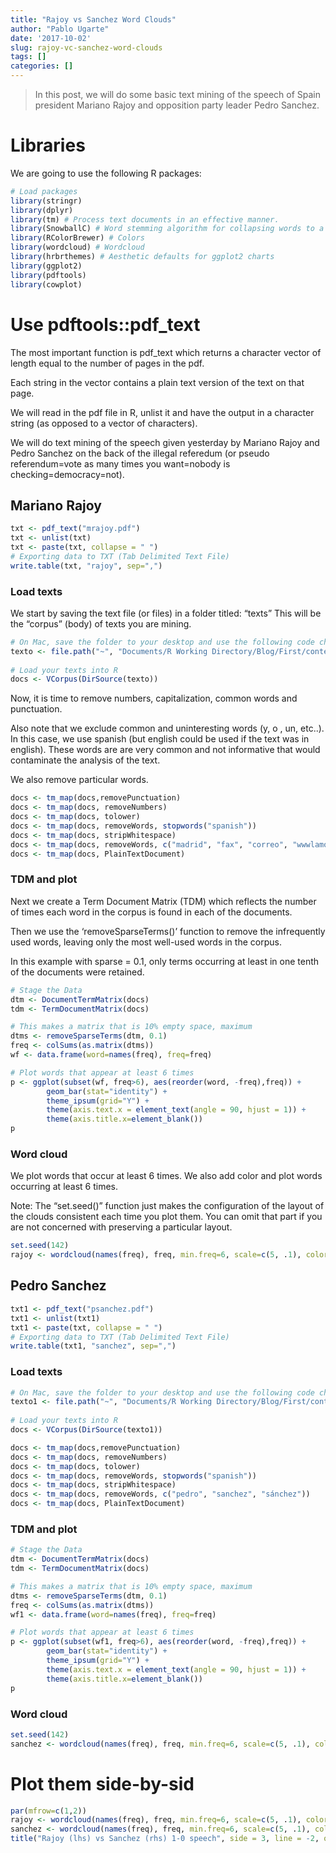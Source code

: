 ```yaml
---
title: "Rajoy vs Sanchez Word Clouds"
author: "Pablo Ugarte"
date: '2017-10-02'
slug: rajoy-vc-sanchez-word-clouds
tags: []
categories: []
---
```


>In this post, we will do some basic text mining of the speech of Spain president Mariano Rajoy and opposition party leader Pedro Sanchez.

# Libraries

We are going to use the following R packages:

```r
# Load packages
library(stringr)
library(dplyr)
library(tm) # Process text documents in an effective manner.
library(SnowballC) # Word stemming algorithm for collapsing words to a common root
library(RColorBrewer) # Colors
library(wordcloud) # Wordcloud
library(hrbrthemes) # Aesthetic defaults for ggplot2 charts
library(ggplot2)
library(pdftools)
library(cowplot)
```

# Use pdftools::pdf_text

The most important function is pdf_text which returns a character vector of length equal to the number of pages in the pdf. 

Each string in the vector contains a plain text version of the text on that page.

We will read in the pdf file in R, unlist it and have the output in a character string (as opposed to a vector of characters).

We will do text mining of the speech given yesterday by Mariano Rajoy and Pedro Sanchez on the back of the illegal referedum (or pseudo referendum=vote as many times you want=nobody is checking=democracy=not).

## Mariano Rajoy

```r
txt <- pdf_text("mrajoy.pdf")
txt <- unlist(txt)
txt <- paste(txt, collapse = " ")
# Exporting data to TXT (Tab Delimited Text File)
write.table(txt, "rajoy", sep=",")
```

### Load texts

We start by saving the text file (or files) in a folder titled: “texts” This will be the “corpus” (body) of texts you are mining.

```r
# On Mac, save the folder to your desktop and use the following code chunk
texto <- file.path("~", "Documents/R Working Directory/Blog/First/content/post/", "gov")
  
# Load your texts into R
docs <- VCorpus(DirSource(texto))
```

Now, it is time to remove numbers, capitalization, common words and punctuation. 

Also note that we exclude common and uninteresting words (y, o , un, etc..). In this case, we use spanish (but english could be used if the text was in english). These words are are very common and not informative that would contaminate the analysis of the text. 

We also remove particular words.

```r
docs <- tm_map(docs,removePunctuation)   
docs <- tm_map(docs, removeNumbers)   
docs <- tm_map(docs, tolower)   
docs <- tm_map(docs, removeWords, stopwords("spanish"))   
docs <- tm_map(docs, stripWhitespace)
docs <- tm_map(docs, removeWords, c("madrid", "fax", "correo", "wwwlamoncloagobes", "tel", "prensa", "moncloa", "complejo", "comunicacion", "comunicación", "presidencia", "secretaría", "página", "electrónico"))
docs <- tm_map(docs, PlainTextDocument) 
```

### TDM and plot

Next we create a Term Document Matrix (TDM) which reflects the number of times each word in the corpus is found in each of the documents. 

Then we use the ‘removeSparseTerms()’ function to remove the infrequently used words, leaving only the most well-used words in the corpus. 

In this example with sparse = 0.1, only terms occurring at least in one tenth of the documents were retained.

```r
# Stage the Data      
dtm <- DocumentTermMatrix(docs)   
tdm <- TermDocumentMatrix(docs) 

# This makes a matrix that is 10% empty space, maximum
dtms <- removeSparseTerms(dtm, 0.1) 
freq <- colSums(as.matrix(dtms)) 
wf <- data.frame(word=names(freq), freq=freq)  

# Plot words that appear at least 6 times
p <- ggplot(subset(wf, freq>6), aes(reorder(word, -freq),freq)) +
        geom_bar(stat="identity") +
        theme_ipsum(grid="Y") +
        theme(axis.text.x = element_text(angle = 90, hjust = 1)) +
        theme(axis.title.x=element_blank()) 
p  
```

### Word cloud

We plot words that occur at least 6 times. We also add color and plot words occurring at least 6 times.

Note: The "set.seed()" function just makes the configuration of the layout of the clouds consistent each time you plot them. You can omit that part if you are not concerned with preserving a particular layout. 

```r
set.seed(142) 
rajoy <- wordcloud(names(freq), freq, min.freq=6, scale=c(5, .1), colors=brewer.pal(6, "Dark2"))
```

## Pedro Sanchez

```r
txt1 <- pdf_text("psanchez.pdf")
txt1 <- unlist(txt1)
txt1 <- paste(txt, collapse = " ")
# Exporting data to TXT (Tab Delimited Text File)
write.table(txt1, "sanchez", sep=",")
```

### Load texts

```r
# On Mac, save the folder to your desktop and use the following code chunk
texto1 <- file.path("~", "Documents/R Working Directory/Blog/First/content/post/", "psoe")
  
# Load your texts into R
docs <- VCorpus(DirSource(texto1))
```

```r
docs <- tm_map(docs,removePunctuation)   
docs <- tm_map(docs, removeNumbers)   
docs <- tm_map(docs, tolower)   
docs <- tm_map(docs, removeWords, stopwords("spanish"))   
docs <- tm_map(docs, stripWhitespace)
docs <- tm_map(docs, removeWords, c("pedro", "sanchez", "sánchez"))
docs <- tm_map(docs, PlainTextDocument) 
```

### TDM and plot

```r
# Stage the Data      
dtm <- DocumentTermMatrix(docs)   
tdm <- TermDocumentMatrix(docs) 

# This makes a matrix that is 10% empty space, maximum
dtms <- removeSparseTerms(dtm, 0.1) 
freq <- colSums(as.matrix(dtms)) 
wf1 <- data.frame(word=names(freq), freq=freq)  

# Plot words that appear at least 6 times
p <- ggplot(subset(wf1, freq>6), aes(reorder(word, -freq),freq)) +
        geom_bar(stat="identity") +
        theme_ipsum(grid="Y") +
        theme(axis.text.x = element_text(angle = 90, hjust = 1)) +
        theme(axis.title.x=element_blank()) 
p  
```

### Word cloud

```r
set.seed(142) 
sanchez <- wordcloud(names(freq), freq, min.freq=6, scale=c(5, .1), colors=brewer.pal(6, "Dark2"))
```

# Plot them side-by-sid

```r
par(mfrow=c(1,2))
rajoy <- wordcloud(names(freq), freq, min.freq=6, scale=c(5, .1), colors=brewer.pal(6, "Dark2"))
sanchez <- wordcloud(names(freq), freq, min.freq=6, scale=c(5, .1), colors=brewer.pal(6, "Dark2"))
title("Rajoy (lhs) vs Sanchez (rhs) 1-0 speech", side = 3, line = -2, outer = TRUE)
```